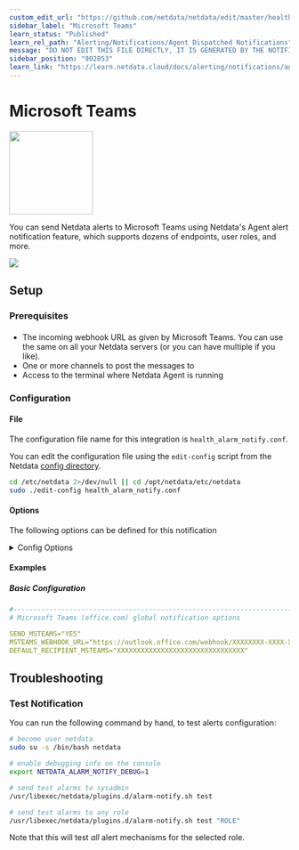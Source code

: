 ```yaml
---
custom_edit_url: "https://github.com/netdata/netdata/edit/master/health/notifications/msteams/metadata.yaml"
sidebar_label: "Microsoft Teams"
learn_status: "Published"
learn_rel_path: "Alerting/Notifications/Agent Dispatched Notifications"
message: "DO NOT EDIT THIS FILE DIRECTLY, IT IS GENERATED BY THE NOTIFICATION'S metadata.yaml FILE"
sidebar_position: "902053"
learn_link: "https://learn.netdata.cloud/docs/alerting/notifications/agent-dispatched-notifications/microsoft-teams"
---
```



# Microsoft Teams


<img src="https://netdata.cloud/img/msteams.svg" width="150"/>


You can send Netdata alerts to Microsoft Teams using Netdata's Agent alert notification feature, which supports dozens of endpoints, user roles, and more.



<img src="https://img.shields.io/badge/maintained%20by-Netdata-%2300ab44" />

## Setup

### Prerequisites

#### 

- The incoming webhook URL as given by Microsoft Teams. You can use the same on all your Netdata servers (or you can have multiple if you like).
- One or more channels to post the messages to
- Access to the terminal where Netdata Agent is running



### Configuration

#### File

The configuration file name for this integration is `health_alarm_notify.conf`.


You can edit the configuration file using the `edit-config` script from the
Netdata [config directory](/docs/configuring/configuration#the-netdata-config-directory).

```bash
cd /etc/netdata 2>/dev/null || cd /opt/netdata/etc/netdata
sudo ./edit-config health_alarm_notify.conf
```
#### Options

The following options can be defined for this notification

<details><summary>Config Options</summary>

| Name | Description | Default | Required |
|:----|:-----------|:-------|:--------:|
| SEND_MSTEAMS | Set `SEND_MSTEAMS` to YES | YES | True |
| MSTEAMS_WEBHOOK_URL | set `MSTEAMS_WEBHOOK_URL` to the incoming webhook URL as given by Microsoft Teams. |  | True |
| DEFAULT_RECIPIENT_MSTEAMS | Set `DEFAULT_RECIPIENT_MSTEAMS` to the encoded Microsoft Teams channel name you want the alert notifications to be sent to. |  | True |

##### DEFAULT_RECIPIENT_MSTEAMS

In Microsoft Teams the channel name is encoded in the URI after `/IncomingWebhook/`. You can define multiple channels like this: `CHANNEL1` `CHANNEL2`.

All roles will default to this variable if left unconfigured.

You can have different channels per role, by editing `DEFAULT_RECIPIENT_MSTEAMS` with the channel you want, in the following entries at the bottom of the same file:
```conf
role_recipients_msteams[sysadmin]="CHANNEL1"
role_recipients_msteams[domainadmin]="CHANNEL2"
role_recipients_msteams[dba]="databases CHANNEL3"
role_recipients_msteams[webmaster]="CHANNEL4"
role_recipients_msteams[proxyadmin]="CHANNEL5"
role_recipients_msteams[sitemgr]="CHANNEL6"
```


</details>

#### Examples

##### Basic Configuration



```yaml
#------------------------------------------------------------------------------
# Microsoft Teams (office.com) global notification options

SEND_MSTEAMS="YES"
MSTEAMS_WEBHOOK_URL="https://outlook.office.com/webhook/XXXXXXXX-XXXX-XXXX-XXXX-XXXXXXXXXXXX@XXXXXXXX-XXXX-XXXX-XXXX-XXXXXXXXXXXX/IncomingWebhook/CHANNEL/XXXXXXXX-XXXX-XXXX-XXXX-XXXXXXXXXXXX"
DEFAULT_RECIPIENT_MSTEAMS="XXXXXXXXXXXXXXXXXXXXXXXXXXXXXXXX"

```


## Troubleshooting

### Test Notification

You can run the following command by hand, to test alerts configuration:

```bash
# become user netdata
sudo su -s /bin/bash netdata

# enable debugging info on the console
export NETDATA_ALARM_NOTIFY_DEBUG=1

# send test alarms to sysadmin
/usr/libexec/netdata/plugins.d/alarm-notify.sh test

# send test alarms to any role
/usr/libexec/netdata/plugins.d/alarm-notify.sh test "ROLE"
```

Note that this will test _all_ alert mechanisms for the selected role.


